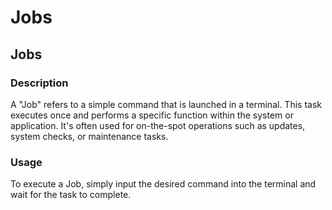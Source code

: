 # Jobs

## Jobs

### Description
A "Job" refers to a simple command that is launched in a terminal. This task executes once and performs a specific function within the system or application. It's often used for on-the-spot operations such as updates, system checks, or maintenance tasks.

### Usage
To execute a Job, simply input the desired command into the terminal and wait for the task to complete.